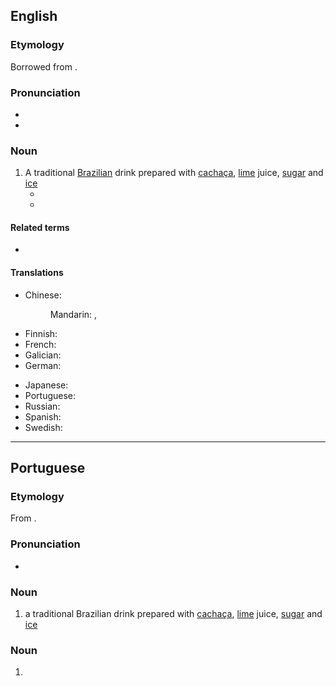 {{also|Caipirinha}}
==English==
{{wikipedia}}

===Etymology===
Borrowed from {{bor|en|pt|caipirinha}}.

===Pronunciation===
* {{IPA|en|/ˌkaɪ.pɪˈɹiː.njə/}}
* {{audio|en|LL-Q1860 (eng)-Vealhurl-caipirinha.wav|Audio (UK)}}

===Noun===
{{en-noun}}

# A traditional [[Brazilian]] drink prepared with [[cachaça]], [[lime]] juice, [[sugar]] and [[ice]]
#* {{quote-journal|en|date=September 20, 2007|author=Eric Wilson|title=Blame It on Rio and Gisele|work=New York Times|url=http://www.nytimes.com/2007/09/20/fashion/shows/20ROW.html
|passage=They thought of, I don’t know, monkeys and '''caipirinhas''' and samba.”}}
#* {{RQ:LstWkTnt|3|20|Journalism|Oh, no! Oh, no! Aunt Hoda got into the '''caipirinha''' supply. Everybody, watch yourself, she gets grabby.}}

====Related terms====
* {{l|en|caipiroska}}

====Translations====
{{trans-top|a traditional Brazilian drink}}
* Chinese:
*: Mandarin: {{t|cmn|凱匹林納雞尾酒|sc=Hani}}, {{t|cmn|凯匹林纳鸡尾酒|tr=kǎipǐlínnà jīwěijiǔ|sc=Hani}}
* Finnish: {{t|fi|caipirinha}}
* French: {{t+|fr|caïpirinha|f}}
* Galician: {{t+|gl|caipiriña|f}}
* German: {{t+|de|Caipirinha|m}}
{{trans-mid}}
* Japanese: {{t|ja|カイピリーニャ|tr=kaipirīnya}}
* Portuguese: {{t+|pt|caipirinha|f}}
* Russian: {{t+|ru|кайпири́нья|f}}
* Spanish: {{t|es|caipiriña|f}}
* Swedish: {{t|sv|caipirinha}}
{{trans-bottom}}

----

==Portuguese==
{{wp|lang=pt}}

===Etymology===
From {{suf|pt|caipira|t1=hillbilly|-inho|alt2=-inha}}.

===Pronunciation===
{{pt-IPA}}
* {{hyph|pt|cai|pi|ri|nha}}

===Noun===
{{pt-noun|f}}

# a traditional Brazilian drink prepared with [[cachaça]], [[lime]] juice, [[sugar]] and [[ice]]

===Noun===
{{pt-noun|mfbysense}}

# {{lb|pt|Brazil}} {{diminutive of|pt|caipira}}

{{C|pt|Alcoholic beverages}}